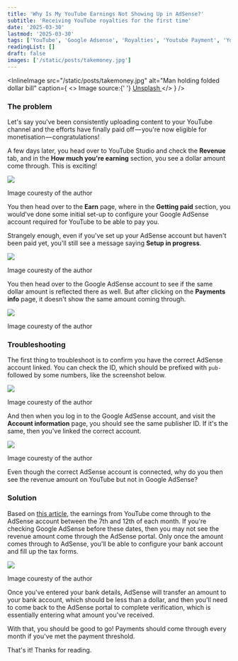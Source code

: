 ```yaml
---
title: 'Why Is My YouTube Earnings Not Showing Up in AdSense?'
subtitle: 'Receiving YouTube royalties for the first time'
date: '2025-03-30'
lastmod: '2025-03-30'
tags: ['YouTube', 'Google Adsense', 'Royalties', 'Youtube Payment', 'Youtube Revenue']
readingList: []
draft: false
images: ['/static/posts/takemoney.jpg']
---
```


<InlineImage
  src="/static/posts/takemoney.jpg"
  alt="Man holding folded dollar bill"
  caption={
    <>
      Image source:{' '}
      <a href="https://unsplash.com/photos/man-holding-1-us-dollar-banknote-MNXaW_ABlZY">
        Unsplash
      </a>
    </>
  }
/>

### The problem

Let's say you've been consistently uploading content to your YouTube channel and the efforts have finally paid off — you're now eligible for monetisation — congratulations!

A few days later, you head over to YouTube Studio and check the **Revenue** tab, and in the **How much you're earning** section, you see a dollar amount come through. This is exciting!

![](/static/posts/1_N1tz_B8N71SGA88yZz-9Xg.png)

Image couresty of the author

You then head over to the **Earn** page, where in the **Getting paid** section, you would've done some initial set-up to configure your Google AdSense account required for YouTube to be able to pay you.

Strangely enough, even if you've set up your AdSense account but haven't been paid yet, you'll still see a message saying **Setup in progress**.

![](/static/posts/1__ouNJlppG1fwN_j01x_kzw.png)

Image couresty of the author

You then head over to the Google AdSense account to see if the same dollar amount is reflected there as well. But after clicking on the **Payments info** page, it doesn't show the same amount coming through.

![](/static/posts/1_J0NUGaYoqrWcs15q-t3iGw.png)

Image couresty of the author

### Troubleshooting

The first thing to troubleshoot is to confirm you have the correct AdSense account linked. You can check the ID, which should be prefixed with `pub-` followed by some numbers, like the screenshot below.

![](/static/posts/1_wS89pYWWu2LIGsP84FIE9w.png)

Image couresty of the author

And then when you log in to the Google AdSense account, and visit the **Account information** page, you should see the same publisher ID. If it's the same, then you've linked the correct account.

![](/static/posts/1_DGHZlwr-EHEKy1kbqDRQvQ.png)

Image couresty of the author

Even though the correct AdSense account is connected, why do you then see the revenue amount on YouTube but not in Google AdSense?

### Solution

Based on [this article](https://support.google.com/youtube/answer/14728151), the earnings from YouTube come through to the AdSense account between the 7th and 12th of each month. If you're checking Google AdSense before these dates, then you may not see the revenue amount come through the AdSense portal. Only once the amount comes through to AdSense, you'll be able to configure your bank account and fill up the tax forms.

![](/static/posts/1_vpy32t41LydmZ-DSu4AmrA.png)

Image couresty of the author

Once you've entered your bank details, AdSense will transfer an amount to your bank account, which should be less than a dollar, and then you'll need to come back to the AdSense portal to complete verification, which is essentially entering what amount you've received.

With that, you should be good to go! Payments should come through every month if you've met the payment threshold.

That's it! Thanks for reading.
